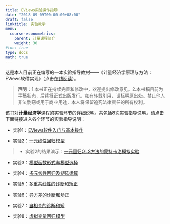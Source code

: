 ```yaml
---
title: EViews实验操作指导
date: "2018-09-09T00:00:00+08:00"
draft: false
linktitle: 实验教学
menu:
  course-econometrics:
    parent: 计量课程简介
    weight: 30
#toc: true
type: docs
math: true
---
```


这是本人目前正在编写的一本实验指导教材——《计量经济学原理与方法：EViews软件实现》（点击[在线阅读](https://book.huhuaping.com/)）。

> **声明**：1.本书正在持续完善和修改中，欢迎提出修改意见。2.本书稿目前为手稿状态，后续将正式出版发行。如有转载引用，请标明原出处。禁止他人非法剽窃或用于商业用途，本人将保留追究法律责任的所有权利。

该书对**计量经济学**课程的实验环节的详细说明。共包括8次实验指导说明。请点击下面链接进入各个环节的实验指导说明：

- 实验1：[EViews软件入门与基本操作](https://book.huhuaping.com/introduction.html)

- 实验2：[一元线性回归模型](https://book.huhuaping.com/simple-regression.html)


> - 实验2的结果演示：[一元回归OLS方法的蒙特卡洛模拟实验](/course-econometrics/lab/lab2-monte.html)


- 实验3：[模型函数形式与模型选择](https://book.huhuaping.com/introduction.html)

- 实验4：[多元线性回归及矩阵运算](https://book.huhuaping.com/matrix-regression.html)

- 实验5：[多重共线性的诊断和矫正](https://book.huhuaping.com/multilinearity.html)

- 实验6：[异方差的诊断和矫正](https://book.huhuaping.com/heteroskedasticity.html)

- 实验7：[自相关的诊断和矫](https://book.huhuaping.com/auto-correlation.html)

- 实验8：[虚拟变量回归模型](https://book.huhuaping.com/dummy-variable.html)


